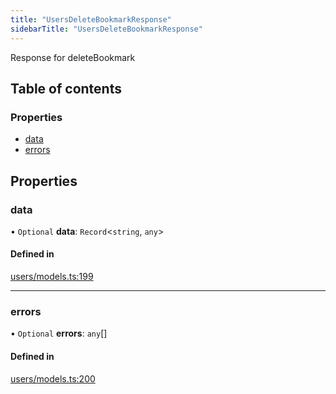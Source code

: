```yaml
---
title: "UsersDeleteBookmarkResponse"
sidebarTitle: "UsersDeleteBookmarkResponse"
---
```


Response for deleteBookmark

## Table of contents

### Properties

- [data](/xdks/typescript/reference/interfaces/UsersDeleteBookmarkResponse#data)
- [errors](/xdks/typescript/reference/interfaces/UsersDeleteBookmarkResponse#errors)

## Properties

### data

• `Optional` **data**: `Record`\<`string`, `any`\>

#### Defined in

[users/models.ts:199](https://github.com/xdevplatform/xdk/blob/298ca9350d035e40e7c8ee0753c50052819a41e2/xdk/typescript/src/users/models.ts#L199)

___

### errors

• `Optional` **errors**: `any`[]

#### Defined in

[users/models.ts:200](https://github.com/xdevplatform/xdk/blob/298ca9350d035e40e7c8ee0753c50052819a41e2/xdk/typescript/src/users/models.ts#L200)
